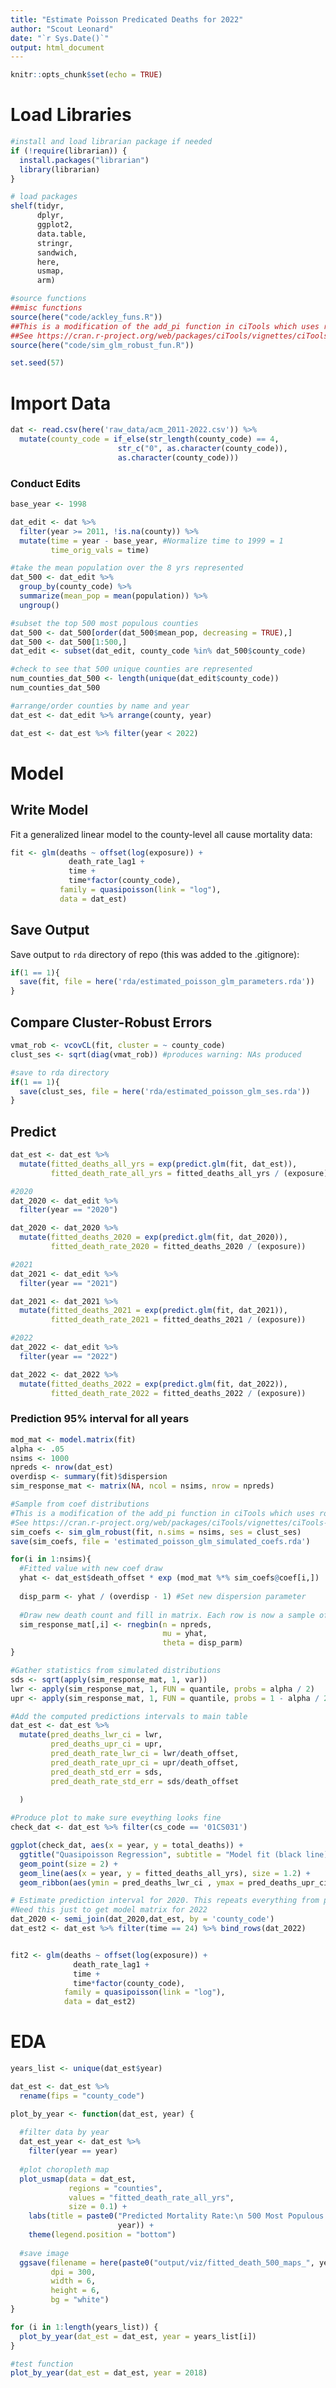 ```yaml
---
title: "Estimate Poisson Predicated Deaths for 2022"
author: "Scout Leonard"
date: "`r Sys.Date()`"
output: html_document
---
```


```r
knitr::opts_chunk$set(echo = TRUE)
```

# Load Libraries 

```r
#install and load librarian package if needed 
if (!require(librarian)) {
  install.packages("librarian")
  library(librarian)
}

# load packages
shelf(tidyr,
      dplyr,
      ggplot2,
      data.table,
      stringr,
      sandwich,
      here,
      usmap,
      arm)

#source functions
##misc functions
source(here("code/ackley_funs.R"))
##This is a modification of the add_pi function in ciTools which uses robust standard errors
##See https://cran.r-project.org/web/packages/ciTools/vignettes/ciTools-glm-vignette.html
source(here("code/sim_glm_robust_fun.R")) 

set.seed(57)
```

# Import Data

```r
dat <- read.csv(here('raw_data/acm_2011-2022.csv')) %>% 
  mutate(county_code = if_else(str_length(county_code) == 4,
                        str_c("0", as.character(county_code)),
                        as.character(county_code)))
```

### Conduct Edits 

```r
base_year <- 1998

dat_edit <- dat %>% 
  filter(year >= 2011, !is.na(county)) %>%
  mutate(time = year - base_year, #Normalize time to 1999 = 1
         time_orig_vals = time)
```

```r
#take the mean population over the 8 yrs represented 
dat_500 <- dat_edit %>% 
  group_by(county_code) %>% 
  summarize(mean_pop = mean(population)) %>% 
  ungroup()

#subset the top 500 most populous counties 
dat_500 <- dat_500[order(dat_500$mean_pop, decreasing = TRUE),]
dat_500 <- dat_500[1:500,]
dat_edit <- subset(dat_edit, county_code %in% dat_500$county_code)

#check to see that 500 unique counties are represented
num_counties_dat_500 <- length(unique(dat_edit$county_code))
num_counties_dat_500
```

```r
#arrange/order counties by name and year
dat_est <- dat_edit %>% arrange(county, year)

dat_est <- dat_est %>% filter(year < 2022)
```

# Model

## Write Model

Fit a generalized linear model to the county-level all cause mortality data: 

```r
fit <- glm(deaths ~ offset(log(exposure)) +
             death_rate_lag1 +
             time +
             time*factor(county_code),
           family = quasipoisson(link = "log"),
           data = dat_est)
```

## Save Output

Save output to `rda` directory of repo (this was added to the .gitignore):

```r
if(1 == 1){
  save(fit, file = here('rda/estimated_poisson_glm_parameters.rda'))
}
```

## Compare Cluster-Robust Errors

```r
vmat_rob <- vcovCL(fit, cluster = ~ county_code)
clust_ses <- sqrt(diag(vmat_rob)) #produces warning: NAs produced 

#save to rda directory
if(1 == 1){
  save(clust_ses, file = here('rda/estimated_poisson_glm_ses.rda'))
}
```

## Predict

```r
dat_est <- dat_est %>%
  mutate(fitted_deaths_all_yrs = exp(predict.glm(fit, dat_est)),
         fitted_death_rate_all_yrs = fitted_deaths_all_yrs / (exposure))
```

```r
#2020
dat_2020 <- dat_edit %>% 
  filter(year == "2020")

dat_2020 <- dat_2020 %>%
  mutate(fitted_deaths_2020 = exp(predict.glm(fit, dat_2020)),
         fitted_death_rate_2020 = fitted_deaths_2020 / (exposure))

#2021
dat_2021 <- dat_edit %>% 
  filter(year == "2021")

dat_2021 <- dat_2021 %>%
  mutate(fitted_deaths_2021 = exp(predict.glm(fit, dat_2021)),
         fitted_death_rate_2021 = fitted_deaths_2021 / (exposure))

#2022
dat_2022 <- dat_edit %>% 
  filter(year == "2022")

dat_2022 <- dat_2022 %>%
  mutate(fitted_deaths_2022 = exp(predict.glm(fit, dat_2022)),
         fitted_death_rate_2022 = fitted_deaths_2022 / (exposure))
```

### Prediction 95% interval for all years

```r
mod_mat <- model.matrix(fit)
alpha <- .05
nsims <- 1000
npreds <- nrow(dat_est)
overdisp <- summary(fit)$dispersion
sim_response_mat <- matrix(NA, ncol = nsims, nrow = npreds)
```

```r
#Sample from coef distributions
#This is a modification of the add_pi function in ciTools which uses robust standard errors
#See https://cran.r-project.org/web/packages/ciTools/vignettes/ciTools-glm-vignette.html for complete details
sim_coefs <- sim_glm_robust(fit, n.sims = nsims, ses = clust_ses)
save(sim_coefs, file = 'estimated_poisson_glm_simulated_coefs.rda')
```

```r
for(i in 1:nsims){
  #Fitted value with new coef draw
  yhat <- dat_est$death_offset * exp (mod_mat %*% sim_coefs@coef[i,])
  
  disp_parm <- yhat / (overdisp - 1) #Set new dispersion parameter
  
  #Draw new death count and fill in matrix. Each row is now a sample of size nsims for each county-year. Each col is a draw.
  sim_response_mat[,i] <- rnegbin(n = npreds,
                                  mu = yhat,
                                  theta = disp_parm)
}
```

```r
#Gather statistics from simulated distributions
sds <- sqrt(apply(sim_response_mat, 1, var))
lwr <- apply(sim_response_mat, 1, FUN = quantile, probs = alpha / 2)
upr <- apply(sim_response_mat, 1, FUN = quantile, probs = 1 - alpha / 2)
```

```r
#Add the computed predictions intervals to main table
dat_est <- dat_est %>% 
  mutate(pred_deaths_lwr_ci = lwr,
         pred_deaths_upr_ci = upr,
         pred_death_rate_lwr_ci = lwr/death_offset,
         pred_death_rate_upr_ci = upr/death_offset,
         pred_death_std_err = sds,
         pred_death_rate_std_err = sds/death_offset
         
  )
```

```r
#Produce plot to make sure eveything looks fine
check_dat <- dat_est %>% filter(cs_code == '01CS031')

ggplot(check_dat, aes(x = year, y = total_deaths)) +
  ggtitle("Quasipoisson Regression", subtitle = "Model fit (black line), with Prediction intervals (gray), Confidence intervals (dark gray)") +
  geom_point(size = 2) +
  geom_line(aes(x = year, y = fitted_deaths_all_yrs), size = 1.2) +
  geom_ribbon(aes(ymin = pred_deaths_lwr_ci , ymax = pred_deaths_upr_ci), alpha = 0.2)
```

```r
# Estimate prediction interval for 2020. This repeats everything from prior chunk just using 2020 data
#Need this just to get model matrix for 2022
dat_2020 <- semi_join(dat_2020,dat_est, by = 'county_code')
dat_est2 <- dat_est %>% filter(time == 24) %>% bind_rows(dat_2022)


fit2 <- glm(deaths ~ offset(log(exposure)) +
              death_rate_lag1 +
              time +
              time*factor(county_code),
            family = quasipoisson(link = "log"), 
            data = dat_est2)


```

# EDA

```r
years_list <- unique(dat_est$year)

dat_est <- dat_est %>% 
  rename(fips = "county_code")

plot_by_year <- function(dat_est, year) {
  
  #filter data by year
  dat_est_year <- dat_est %>% 
    filter(year == year)
  
  #plot choropleth map
  plot_usmap(data = dat_est,
             regions = "counties",
             values = "fitted_death_rate_all_yrs",
             size = 0.1) + 
    labs(title = paste0("Predicted Mortality Rate:\n 500 Most Populous Counties in ",
                        year)) +
    theme(legend.position = "bottom")
  
  #save image
  ggsave(filename = here(paste0("output/viz/fitted_death_500_maps_", year, ".png")),
         dpi = 300,
         width = 6,
         height = 6,
         bg = "white")
}

for (i in 1:length(years_list)) {
  plot_by_year(dat_est = dat_est, year = years_list[i])
}

#test function
plot_by_year(dat_est = dat_est, year = 2018)
```

